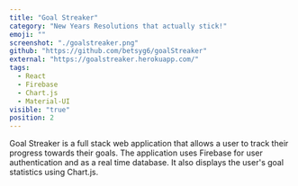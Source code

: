 ```yaml
---
title: "Goal Streaker"
category: "New Years Resolutions that actually stick!"
emoji: ""
screenshot: "./goalstreaker.png"
github: "https://github.com/betsyg6/goalStreaker"
external: "https://goalstreaker.herokuapp.com/"
tags:
  - React
  - Firebase
  - Chart.js
  - Material-UI
visible: "true"
position: 2
---
```


Goal Streaker is a full stack web application that allows a user to track their progress towards their goals. The application uses Firebase for user authentication and as a real time database. It also displays the user's goal statistics using Chart.js.
